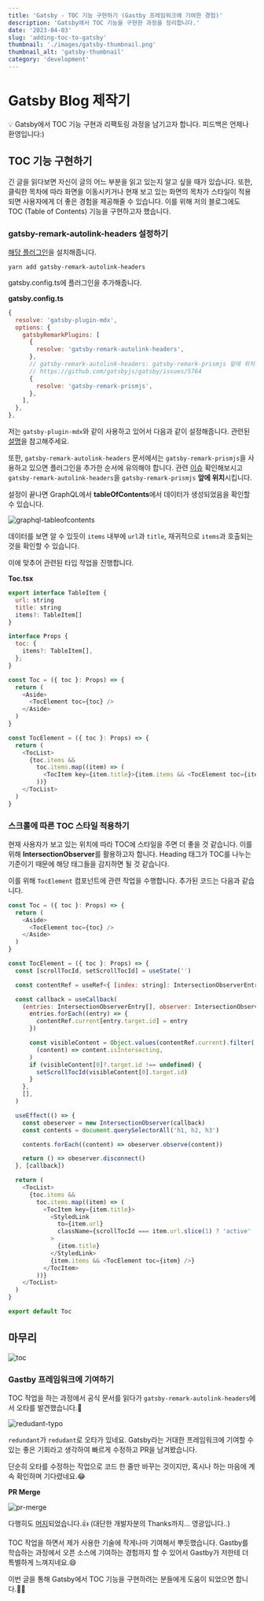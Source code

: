 ```yaml
---
title: 'Gatsby - TOC 기능 구현하기 (Gastby 프레임워크에 기여한 경험)'
description: 'Gatsby에서 TOC 기능을 구현한 과정을 정리합니다.'
date: '2023-04-03'
slug: 'adding-toc-to-gatsby'
thumbnail: './images/gatsby-thumbnail.png'
thumbnail_alt: 'gatsby-thumbnail'
category: 'development'
---
```


# Gatsby Blog 제작기

<Callout>
  💡 Gatsby에서 TOC 기능 구현과 리팩토링 과정을 남기고자 합니다. 피드백은 언제나
  환영입니다:)
</Callout>

## TOC 기능 구현하기

긴 글을 읽다보면 자신이 글의 어느 부분을 읽고 있는지 알고 싶을 때가 있습니다.
또한, 클릭한 목차에 따라 화면을 이동시키거나 현재 보고 있는 화면의 목차가 스타일이 적용되면 사용자에게 더 좋은 경험을 제공해줄 수 있습니다.
이를 위해 저의 블로그에도 TOC (Table of Contents) 기능을 구현하고자 했습니다.

### gatsby-remark-autolink-headers 설정하기

[해당 플러그인](https://www.gatsbyjs.com/plugins/gatsby-remark-autolink-headers/?=mdx)을 설치해줍니다.

```
yarn add gatsby-remark-autolink-headers
```

gatsby.config.ts에 플러그인을 추가해줍니다.

**gatsby.config.ts**

```js
{
  resolve: 'gatsby-plugin-mdx',
  options: {
    gatsbyRemarkPlugins: [
      {
        resolve: 'gatsby-remark-autolink-headers',
      },
      // gatsby-remark-autolink-headers: gatsby-remark-prismjs 앞에 위치
      // https://github.com/gatsbyjs/gatsby/issues/5764
      {
        resolve: 'gatsby-remark-prismjs',
      },
    ],
  },
},
```

저는 `gatsby-plugin-mdx`와 같이 사용하고 있어서 다음과 같이 설정해줍니다.
관련된 [설명](https://www.gatsbyjs.com/plugins/gatsby-plugin-mdx/?=gatsby-plugin-mdx#gatsby-remark--plugins)을 참고해주세요.

또한, `gatsby-remark-autolink-headers` 문서에서는 `gatsby-remark-prismjs`을 사용하고 있으면 플러그인을 추가한 순서에 유의해야 합니다.
관련 [이슈](https://github.com/gatsbyjs/gatsby/issues/5764) 확인해보시고 `gatsby-remark-autolink-headers`을 `gatsby-remark-prismjs` **앞에 위치**시킵니다.

설정이 끝나면 GraphQL에서 **tableOfContents**에서 데이터가 생성되었음을 확인할 수 있습니다.

<Image
  src="https://raw.githubusercontent.com/jgjgill/blog/main/contents/development/adding-toc-to-gatsby/images/graphql-tableofcontents.png"
  alt="graphql-tableofcontents"
/>

데이터를 보면 알 수 있듯이 `items` 내부에 `url`과 `title`, 재귀적으로 `items`과 호출되는 것을 확인할 수 있습니다.

이에 맞추어 관련된 타입 작업을 진행합니다.

**Toc.tsx**

```js
export interface TableItem {
  url: string
  title: string
  items?: TableItem[]
}
```

```js
interface Props {
  toc: {
    items?: TableItem[],
  };
}

const Toc = ({ toc }: Props) => {
  return (
    <Aside>
      <TocElement toc={toc} />
    </Aside>
  )
}
```

```js
const TocElement = ({ toc }: Props) => {
  return (
    <TocList>
      {toc.items &&
        toc.items.map((item) => (
          <TocItem key={item.title}>{item.items && <TocElement toc={item} />}</TocItem>
        ))}
    </TocList>
  )
}
```

### 스크롤에 따른 TOC 스타일 적용하기

현재 사용자가 보고 있는 위치에 따라 TOC에 스타일을 주면 더 좋을 것 같습니다.
이를 위해 **IntersectionObserver**를 활용하고자 합니다.
Heading 태그가 TOC를 나누는 기준이기 때문에 해당 태그들을 감지하면 될 것 같습니다.

이를 위해 `TocElement` 컴포넌트에 관련 작업을 수행합니다.
추가된 코드는 다음과 같습니다.

```js
const Toc = ({ toc }: Props) => {
  return (
    <Aside>
      <TocElement toc={toc} />
    </Aside>
  )
}

const TocElement = ({ toc }: Props) => {
  const [scrollTocId, setScrollTocId] = useState('')

  const contentRef = useRef<{ [index: string]: IntersectionObserverEntry }>({})

  const callback = useCallback(
    (entries: IntersectionObserverEntry[], observer: IntersectionObserver) => {
      entries.forEach((entry) => {
        contentRef.current[entry.target.id] = entry
      })

      const visibleContent = Object.values(contentRef.current).filter(
        (content) => content.isIntersecting,
      )
      if (visibleContent[0]?.target.id !== undefined) {
        setScrollTocId(visibleContent[0].target.id)
      }
    },
    [],
  )

  useEffect(() => {
    const obeserver = new IntersectionObserver(callback)
    const contents = document.querySelectorAll('h1, h2, h3')

    contents.forEach((content) => obeserver.observe(content))

    return () => obeserver.disconnect()
  }, [callback])

  return (
    <TocList>
      {toc.items &&
        toc.items.map((item) => (
          <TocItem key={item.title}>
            <StyledLink
              to={item.url}
              className={scrollTocId === item.url.slice(1) ? 'active' : ''}
            >
              {item.title}
            </StyledLink>
            {item.items && <TocElement toc={item} />}
          </TocItem>
        ))}
    </TocList>
  )
}

export default Toc
```

## 마무리

<Image
  src="https://raw.githubusercontent.com/jgjgill/blog/main/contents/development/adding-toc-to-gatsby/images/toc.gif"
  alt="toc"
/>

### Gastby 프레임워크에 기여하기

TOC 작업을 하는 과정에서 공식 문서를 읽다가 `gatsby-remark-autolink-headers`에서 오타를 발견했습니다.🧐

<Image
  src="https://raw.githubusercontent.com/jgjgill/blog/main/contents/development/adding-toc-to-gatsby/images/redudant-typo.png"
  alt="redudant-typo"
/>

`redundant`가 `redudant`로 오타가 있네요.
Gatsby라는 거대한 프레임워크에 기여할 수 있는 좋은 기회라고 생각하여 빠르게 수정하고 PR을 남겨봤습니다.

단순히 오타를 수정하는 작업으로 코드 한 줄만 바꾸는 것이지만, 혹시나 하는 마음에 계속 확인하며 기다렸네요.😂

**PR Merge**

<Image
  src="https://raw.githubusercontent.com/jgjgill/blog/main/contents/development/adding-toc-to-gatsby/images/pr-merge.png"
  alt="pr-merge"
/>

다행히도 [머지](https://github.com/gatsbyjs/gatsby/pull/37812)되었습니다.👍
(대단한 개발자분의 Thanks까지... 영광입니다..)

TOC 작업을 하면서 제가 사용한 기술에 작게나마 기여해서 뿌듯했습니다.
Gastby를 학습하는 과정에서 오픈 소스에 기여하는 경험까지 할 수 있어서 Gastby가 저한테 더 특별하게 느껴지네요.😄

이번 글을 통해 Gatsby에서 TOC 기능을 구현하려는 분들에게 도움이 되었으면 합니다.🙇‍♂️
